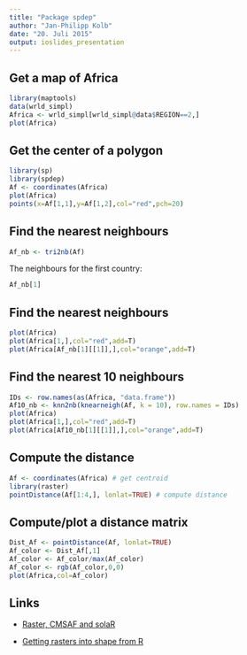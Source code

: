 ```yaml
---
title: "Package spdep"
author: "Jan-Philipp Kolb"
date: "20. Juli 2015"
output: ioslides_presentation
---
```



## Get a map of Africa

```r
library(maptools)
data(wrld_simpl)
Africa <- wrld_simpl[wrld_simpl@data$REGION==2,]
plot(Africa)
```


## Get the center of a polygon

```r
library(sp)
library(spdep)
Af <- coordinates(Africa)
plot(Africa)
points(x=Af[1,1],y=Af[1,2],col="red",pch=20)
```

## Find the nearest neighbours

```r
Af_nb <- tri2nb(Af)
```

The neighbours for the first country:

```r
Af_nb[1]
```

## Find the nearest neighbours

```r
plot(Africa)
plot(Africa[1,],col="red",add=T)
plot(Africa[Af_nb[1][[1]],],col="orange",add=T)
```

## Find the nearest 10 neighbours

```r
IDs <- row.names(as(Africa, "data.frame"))
Af10_nb <- knn2nb(knearneigh(Af, k = 10), row.names = IDs)
plot(Africa)
plot(Africa[1,],col="red",add=T)
plot(Africa[Af10_nb[1][[1]],],col="orange",add=T)
```

## Compute the distance

```r
Af <- coordinates(Africa) # get centroid
library(raster)
pointDistance(Af[1:4,], lonlat=TRUE) # compute distance
```

## Compute/plot a distance matrix

```r
Dist_Af <- pointDistance(Af, lonlat=TRUE)
Af_color <- Dist_Af[,1]
Af_color <- Af_color/max(Af_color)
Af_color <- rgb(Af_color,0,0)
plot(Africa,col=Af_color)
```


## Links

- [Raster, CMSAF and solaR](https://procomun.wordpress.com/2011/06/17/raster-cmsaf-and-solar/)

- [Getting rasters into shape from R](https://johnbaumgartner.wordpress.com/2012/07/26/getting-rasters-into-shape-from-r/)